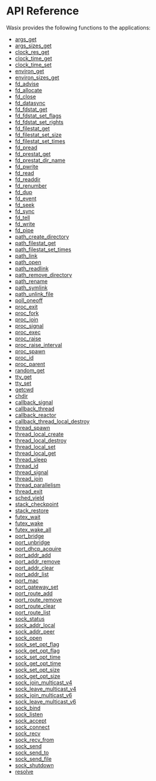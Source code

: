 # API Reference

Wasix provides the following functions to the applications:

- [args_get](/api-reference/args_get)
- [args_sizes_get](/api-reference/args_sizes_get)
- [clock_res_get](/api-reference/clock_res_get)
- [clock_time_get](/api-reference/clock_time_get)
- [clock_time_set](/api-reference/clock_time_set)
- [environ_get](/api-reference/environ_get)
- [environ_sizes_get](/api-reference/environ_sizes_get)
- [fd_advise](/api-reference/fd_advise)
- [fd_allocate](/api-reference/fd_allocate)
- [fd_close](/api-reference/fd_close)
- [fd_datasync](/api-reference/fd_datasync)
- [fd_fdstat_get](/api-reference/fd_fdstat_get)
- [fd_fdstat_set_flags](/api-reference/fd_fdstat_set_flags)
- [fd_fdstat_set_rights](/api-reference/fd_fdstat_set_rights)
- [fd_filestat_get](/api-reference/fd_filestat_get)
- [fd_filestat_set_size](/api-reference/fd_filestat_set_size)
- [fd_filestat_set_times](/api-reference/fd_filestat_set_times)
- [fd_pread](/api-reference/fd_pread)
- [fd_prestat_get](/api-reference/fd_prestat_get)
- [fd_prestat_dir_name](/api-reference/fd_prestat_dir_name)
- [fd_pwrite](/api-reference/fd_pwrite)
- [fd_read](/api-reference/fd_read)
- [fd_readdir](/api-reference/fd_readdir)
- [fd_renumber](/api-reference/fd_renumber)
- [fd_dup](/api-reference/fd_dup)
- [fd_event](/api-reference/fd_event)
- [fd_seek](/api-reference/fd_seek)
- [fd_sync](/api-reference/fd_sync)
- [fd_tell](/api-reference/fd_tell)
- [fd_write](/api-reference/fd_write)
- [fd_pipe](/api-reference/fd_pipe)
- [path_create_directory](/api-reference/path_create_directory)
- [path_filestat_get](/api-reference/path_filestat_get)
- [path_filestat_set_times](/api-reference/path_filestat_set_times)
- [path_link](/api-reference/path_link)
- [path_open](/api-reference/path_open)
- [path_readlink](/api-reference/path_readlink)
- [path_remove_directory](/api-reference/path_remove_directory)
- [path_rename](/api-reference/path_rename)
- [path_symlink](/api-reference/path_symlink)
- [path_unlink_file](/api-reference/path_unlink_file)
- [poll_oneoff](/api-reference/poll_oneoff)
- [proc_exit](/api-reference/proc_exit)
- [proc_fork](/api-reference/proc_fork)
- [proc_join](/api-reference/proc_join)
- [proc_signal](/api-reference/proc_signal)
- [proc_exec](/api-reference/proc_exec)
- [proc_raise](/api-reference/proc_raise)
- [proc_raise_interval](/api-reference/proc_raise_interval)
- [proc_spawn](/api-reference/proc_spawn)
- [proc_id](/api-reference/proc_id)
- [proc_parent](/api-reference/proc_parent)
- [random_get](/api-reference/random_get)
- [tty_get](/api-reference/tty_get)
- [tty_set](/api-reference/tty_set)
- [getcwd](/api-reference/getcwd)
- [chdir](/api-reference/chdir)
- [callback_signal](/api-reference/callback_signal)
- [callback_thread](/api-reference/callback_thread)
- [callback_reactor](/api-reference/callback_reactor)
- [callback_thread_local_destroy](/api-reference/callback_thread_local_destroy)
- [thread_spawn](/api-reference/thread_spawn)
- [thread_local_create](/api-reference/thread_local_create)
- [thread_local_destroy](/api-reference/thread_local_destroy)
- [thread_local_set](/api-reference/thread_local_set)
- [thread_local_get](/api-reference/thread_local_get)
- [thread_sleep](/api-reference/thread_sleep)
- [thread_id](/api-reference/thread_id)
- [thread_signal](/api-reference/thread_signal)
- [thread_join](/api-reference/thread_join)
- [thread_parallelism](/api-reference/thread_parallelism)
- [thread_exit](/api-reference/thread_exit)
- [sched_yield](/api-reference/sched_yield)
- [stack_checkpoint](/api-reference/stack_checkpoint)
- [stack_restore](/api-reference/stack_restore)
- [futex_wait](/api-reference/futex_wait)
- [futex_wake](/api-reference/futex_wake)
- [futex_wake_all](/api-reference/futex_wake_all)
- [port_bridge](/api-reference/port_bridge)
- [port_unbridge](/api-reference/port_unbridge)
- [port_dhcp_acquire](/api-reference/port_dhcp_acquire)
- [port_addr_add](/api-reference/port_addr_add)
- [port_addr_remove](/api-reference/port_addr_remove)
- [port_addr_clear](/api-reference/port_addr_clear)
- [port_addr_list](/api-reference/port_addr_list)
- [port_mac](/api-reference/port_mac)
- [port_gateway_set](/api-reference/port_gateway_set)
- [port_route_add](/api-reference/port_route_add)
- [port_route_remove](/api-reference/port_route_remove)
- [port_route_clear](/api-reference/port_route_clear)
- [port_route_list](/api-reference/port_route_list)
- [sock_status](/api-reference/sock_status)
- [sock_addr_local](/api-reference/sock_addr_local)
- [sock_addr_peer](/api-reference/sock_addr_peer)
- [sock_open](/api-reference/sock_open)
- [sock_set_opt_flag](/api-reference/sock_set_opt_flag)
- [sock_get_opt_flag](/api-reference/sock_get_opt_flag)
- [sock_set_opt_time](/api-reference/sock_set_opt_time)
- [sock_get_opt_time](/api-reference/sock_get_opt_time)
- [sock_set_opt_size](/api-reference/sock_set_opt_size)
- [sock_get_opt_size](/api-reference/sock_get_opt_size)
- [sock_join_multicast_v4](/api-reference/sock_join_multicast_v4)
- [sock_leave_multicast_v4](/api-reference/sock_leave_multicast_v4)
- [sock_join_multicast_v6](/api-reference/sock_join_multicast_v6)
- [sock_leave_multicast_v6](/api-reference/sock_leave_multicast_v6)
- [sock_bind](/api-reference/sock_bind)
- [sock_listen](/api-reference/sock_listen)
- [sock_accept](/api-reference/sock_accept)
- [sock_connect](/api-reference/sock_connect)
- [sock_recv](/api-reference/sock_recv)
- [sock_recv_from](/api-reference/sock_recv_from)
- [sock_send](/api-reference/sock_send)
- [sock_send_to](/api-reference/sock_send_to)
- [sock_send_file](/api-reference/sock_send_file)
- [sock_shutdown](/api-reference/sock_shutdown)
- [resolve](/api-reference/resolve)
